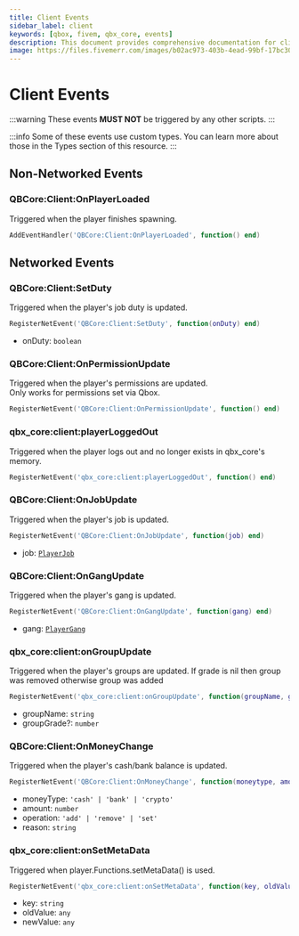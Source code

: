 ```yaml
---
title: Client Events
sidebar_label: client
keywords: [qbox, fivem, qbx_core, events]
description: This document provides comprehensive documentation for client-side events within the Qbox Core framework. It outlines both non-networked and networked events that are triggered on the client, offering details on their purpose, usage, and any associated data structures (types).
image: https://files.fivemerr.com/images/b02ac973-403b-4ead-99bf-17bc307172d9.png
---
```


# Client Events

:::warning
  These events **MUST NOT** be triggered by any other scripts.
:::

:::info
  Some of these events use custom types.
  You can learn more about those in the Types section of this resource.
:::

## Non-Networked Events

### QBCore:Client:OnPlayerLoaded

Triggered when the player finishes spawning.

```lua
AddEventHandler('QBCore:Client:OnPlayerLoaded', function() end)
```

## Networked Events

### QBCore:Client:SetDuty

Triggered when the player's job duty is updated.

```lua
RegisterNetEvent('QBCore:Client:SetDuty', function(onDuty) end)
```

- onDuty: `boolean`

### QBCore:Client:OnPermissionUpdate

Triggered when the player's permissions are updated. \
Only works for permissions set via Qbox.

```lua
RegisterNetEvent('QBCore:Client:OnPermissionUpdate', function() end)
```

### qbx_core:client:playerLoggedOut

Triggered when the player logs out and no longer exists in qbx_core's memory.

```lua
RegisterNetEvent('qbx_core:client:playerLoggedOut', function() end)
```

### QBCore:Client:OnJobUpdate

Triggered when the player's job is updated.

```lua
RegisterNetEvent('QBCore:Client:OnJobUpdate', function(job) end)
```

- job: [`PlayerJob`](../types/player.mdx#playerjob)

### QBCore:Client:OnGangUpdate

Triggered when the player's gang is updated.

```lua
RegisterNetEvent('QBCore:Client:OnGangUpdate', function(gang) end)
```

- gang: [`PlayerGang`](../types/player.mdx#playergang)

### qbx_core:client:onGroupUpdate

Triggered when the player's groups are updated. If grade is nil then group was removed otherwise group was added

```lua
RegisterNetEvent('qbx_core:client:onGroupUpdate', function(groupName, groupGrade) end)
```

- groupName: `string`
- groupGrade?: `number`

### QBCore:Client:OnMoneyChange

Triggered when the player's cash/bank balance is updated.

```lua
RegisterNetEvent('QBCore:Client:OnMoneyChange', function(moneytype, amount, operation, reason) end)
```

- moneyType: `'cash' | 'bank' | 'crypto'`
- amount: `number`
- operation: `'add' | 'remove' | 'set'`
- reason: `string`

### qbx_core:client:onSetMetaData

Triggered when player.Functions.setMetaData() is used.

```lua
RegisterNetEvent('qbx_core:client:onSetMetaData', function(key, oldValue, newValue) end)
```

- key: `string`
- oldValue: `any`
- newValue: `any`